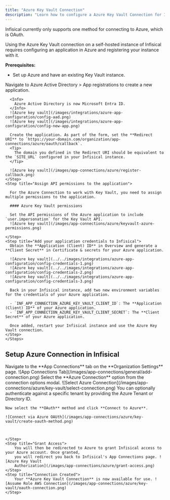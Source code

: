 ```yaml
---
title: "Azure Key Vault Connection"
description: "Learn how to configure a Azure Key Vault Connection for Infisical."
---
```


Infisical currently only supports one method for connecting to Azure, which is OAuth.

<Accordion title="Self-Hosted Instance">
  Using the Azure Key Vault connection on a self-hosted instance of Infisical requires configuring an application in Azure
  and registering your instance with it.

  **Prerequisites:**

  - Set up Azure and have an existing Key Vault instance.

  <Steps>
    <Step title="Create an application in Azure">
      Navigate to Azure Active Directory > App registrations to create a new application.

      <Info>
        Azure Active Directory is now Microsoft Entra ID.
      </Info>
      ![Azure key vault](/images/integrations/azure-app-configuration/config-aad.png)
      ![Azure key vault](/images/integrations/azure-app-configuration/config-new-app.png)

      Create the application. As part of the form, set the **Redirect URI** to `https://your-domain.com/organization/app-connections/azure/oauth/callback`.
      <Tip>
        The domain you defined in the Redirect URI should be equivalent to the `SITE_URL` configured in your Infisical instance.
      </Tip>

      ![Azure key vault](/images/app-connections/azure/register-callback.png)
    </Step>
    <Step title="Assign API permissions to the application">

      For the Azure Connection to work with Key Vault, you need to assign multiple permissions to the application.

      #### Azure Key Vault permissions

      Set the API permissions of the Azure application to include `user.impersonation` for the Key Vault API.
      ![Azure key vault](/images/app-connections/azure/keyvault-azure-permissions.png)

    </Step>
    <Step title="Add your application credentials to Infisical">
      Obtain the **Application (Client) ID** in Overview and generate a **Client Secret** in Certificate & secrets for your Azure application.

      ![Azure key vault](../../images/integrations/azure-app-configuration/config-credentials-1.png)
      ![Azure key vault](../../images/integrations/azure-app-configuration/config-credentials-2.png)
      ![Azure key vault](../../images/integrations/azure-app-configuration/config-credentials-3.png)

      Back in your Infisical instance, add two new environment variables for the credentials of your Azure application.

      - `INF_APP_CONNECTION_AZURE_KEY_VAULT_CLIENT_ID`: The **Application (Client) ID** of your Azure application.
      - `INF_APP_CONNECTION_AZURE_KEY_VAULT_CLIENT_SECRET`: The **Client Secret** of your Azure application.

      Once added, restart your Infisical instance and use the Azure Key Vault connection.
    </Step>
    </Steps>    

</Accordion>

## Setup Azure Connection in Infisical

<Steps>
	<Step title="Navigate to App Connections">
		Navigate to the **App Connections** tab on the **Organization Settings** page. ![App Connections
		Tab](/images/app-connections/general/add-connection.png)
	</Step>
	<Step title="Add Connection">
		Select the **Azure Connection** option from the connection options modal. ![Select Azure Connection](/images/app-connections/azure/key-vault/select-connection.png)
	</Step>
	<Step title="Authorize Connection">
    You can optionally authenticate against a specific tenant by providing the Azure Tenant or Directory ID.

    Now select the **OAuth** method and click **Connect to Azure**. 

    ![Connect via Azure OAUth](/images/app-connections/azure/key-vault/create-oauth-method.png)

    

	</Step>
	<Step title="Grant Access">
		You will then be redirected to Azure to grant Infisical access to your Azure account. Once granted,
		you will redirect you back to Infisical's App Connections page. ![Azure Key Vault
		Authorization](/images/app-connections/azure/grant-access.png)
	</Step>
	<Step title="Connection Created">
		Your **Azure Key Vault Connection** is now available for use. ![Assume Role AWS Connection](/images/app-connections/azure/key-vault/oauth-connection.png)
	</Step>
</Steps>
